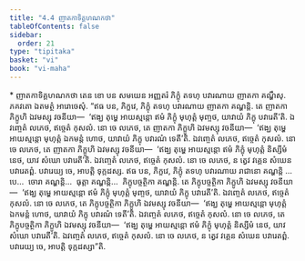 ```yaml
---
title: "4.4 ញាតកាទិគ្គហណកថា"
tableOfContents: false
sidebar:
  order: 21
type: "tipitaka"
basket: "vi"
book: "vi-maha"
---
```



<DynamicBreadcrumb />

<Paragraph type="center" book="vi-maha">
* ញាតកាទិគ្គហណកថា
</Paragraph>

<Division number="214" book="vi-maha">

<Paragraph number="971" book="vi-maha">
តេន ខោ បន សមយេន អញ្ញតរំ ភិក្ខុំ តទហុ បវារណាយ ញាតកា គណ្ហឹសុ. ភគវតោ ឯតមត្ថំ អារោចេសុំ. “ឥធ បន, ភិក្ខវេ, ភិក្ខុំ តទហុ បវារណាយ ញាតកា គណ្ហន្តិ. តេ ញាតកា ភិក្ខូហិ ឯវមស្សុ វចនីយា—  ‘ឥង្ឃ តុម្ហេ អាយស្មន្តោ ឥមំ ភិក្ខុំ មុហុត្តំ មុញ្ចថ, យាវាយំ ភិក្ខុ បវារេតី’តិ. ឯវញ្ចេតំ លភេថ, ឥច្ចេតំ កុសលំ. នោ ចេ លភេថ, តេ ញាតកា ភិក្ខូហិ ឯវមស្សុ វចនីយា—  ‘ឥង្ឃ តុម្ហេ អាយស្មន្តោ មុហុត្តំ ឯកមន្តំ ហោថ, យាវាយំ ភិក្ខុ បវារណំ ទេតី’តិ. ឯវញ្ចេតំ លភេថ, ឥច្ចេតំ កុសលំ. នោ ចេ លភេថ, តេ ញាតកា ភិក្ខូហិ ឯវមស្សុ វចនីយា—  ‘ឥង្ឃ តុម្ហេ អាយស្មន្តោ ឥមំ ភិក្ខុំ មុហុត្តំ និស្សីមំ នេថ, យាវ សំឃោ បវារេតី’តិ. ឯវញ្ចេតំ លភេថ, ឥច្ចេតំ កុសលំ. នោ ចេ លភេថ, ន ត្វេវ វគ្គេន សំឃេន បវារេតព្ពំ. បវារេយ្យ ចេ, អាបត្តិ ទុក្កដស្ស.
</Paragraph>

<Paragraph number="972" book="vi-maha">
ឥធ បន, ភិក្ខវេ, ភិក្ខុំ តទហុ បវារណាយ រាជានោ គណ្ហន្តិ …បេ…  ចោរា គណ្ហន្តិ…  ធុត្តា គណ្ហន្តិ…  ភិក្ខុបច្ចត្ថិកា គណ្ហន្តិ. តេ ភិក្ខុបច្ចត្ថិកា ភិក្ខូហិ ឯវមស្សុ វចនីយា—  ‘ឥង្ឃ តុម្ហេ អាយស្មន្តោ ឥមំ ភិក្ខុំ មុហុត្តំ មុញ្ចថ, យាវាយំ ភិក្ខុ បវារេតី’តិ. ឯវញ្ចេតំ លភេថ, ឥច្ចេតំ កុសលំ. នោ ចេ លភេថ, តេ ភិក្ខុបច្ចត្ថិកា ភិក្ខូហិ ឯវមស្សុ វចនីយា—  ‘ឥង្ឃ តុម្ហេ អាយស្មន្តោ មុហុត្តំ ឯកមន្តំ ហោថ, យាវាយំ ភិក្ខុ បវារណំ ទេតី’តិ. ឯវញ្ចេតំ លភេថ, ឥច្ចេតំ កុសលំ. នោ ចេ លភេថ, តេ ភិក្ខុបច្ចត្ថិកា ភិក្ខូហិ ឯវមស្សុ វចនីយា—  ‘ឥង្ឃ តុម្ហេ អាយស្មន្តោ ឥមំ ភិក្ខុំ មុហុត្តំ និស្សីមំ នេថ, យាវ សំឃោ បវារេតី’តិ. ឯវញ្ចេតំ លភេថ, ឥច្ចេតំ កុសលំ. នោ ចេ លភេថ, ន ត្វេវ វគ្គេន សំឃេន បវារេតព្ពំ. បវារេយ្យ ចេ, អាបត្តិ ទុក្កដស្សា”តិ.
</Paragraph>
</Division>